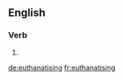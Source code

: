 ==English==

===Verb===
{{head|en}}

# {{present participle of|euthanatise|lang=en}}

[[de:euthanatising]]
[[fr:euthanatising]]